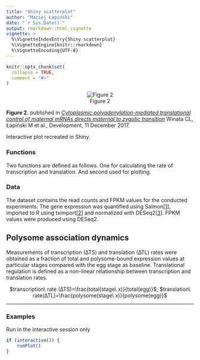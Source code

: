 ```yaml
---
title: "Shiny scatterplot"
author: "Maciej Łapiński"
date: "`r Sys.Date()`"
output: rmarkdown::html_vignette
vignette: >
  %\VignetteIndexEntry{Shiny scatterplot}
  %\VignetteEngine{knitr::rmarkdown}
  %\VignetteEncoding{UTF-8}
---
```


```r
knitr::opts_chunk$set(
  collapse = TRUE,
  comment = "#>"
)
```


<center>
![Figure 2](../inst/img/figure2.png)
</center>


**Figure 2.** published in [*Cytoplasmic polyadenylation-mediated translational control of maternal mRNAs directs maternal to zygotic transition*](http://dev.biologists.org/content/early/2017/12/08/dev.159566) Winata CL, Łapiński M et al., Development, 11 December 2017. 


Interactive plot recreated in Shiny.

### Functions

Two functions are defined as follows. One for calculating the rate of transcription and translation. And second used for plotting.

### Data

The dataset contains the read counts and FPKM values for the conducted experiments. The gene expression was quantified using Salmon[[1](https://combine-lab.github.io/salmon/)], imported to R using tximport[[2](https://github.com/mikelove/tximport)] and normalized with DESeq2[[3](https://bioconductor.org/packages/release/bioc/html/DESeq2.html)]. FPKM values were produced using DESeq2.

## Polysome association dynamics

Measurements of transcription (∆TS) and translation (∆TL) rates were obtained as a fraction of total and polysome-bound expression values at particular stages compared with the egg stage as baseline. Translational regulation is defined as a non-linear relationship  between  transcription and translation rates.

<center>
$transcription\ rate (∆TS)=\frac{total(stage\ x)}{total(egg)}$; $translation\ rate(∆TL)=\frac{polysome(stage\ x)}{polysome(egg)}$
</center>

---

### Examples

Run in the interactive session only
```r
if (interactive()) {
    runPlot()
}
```
